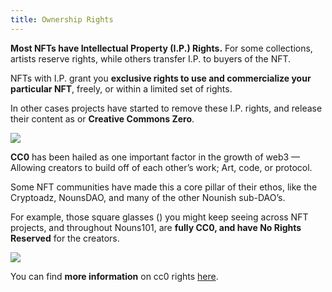 ```yaml
---
title: Ownership Rights
---
```


**Most NFTs have Intellectual Property (I.P.) Rights.** For some collections, artists reserve rights, while others transfer I.P. to buyers of the NFT.

NFTs with I.P. grant you **exclusive rights to use and commercialize your particular NFT**, freely, or within a limited set of rights.

In other cases projects have started to remove these I.P. rights, and release their content as <Nutshell children="CC0," glossaryEntry="content/glossary/cc0.mdx" /> or **Creative Commons Zero**.

![](/assets/cc0.png)

**CC0** has been hailed as one important factor in the growth of web3 — Allowing creators to build off of each other’s work; Art, code, or protocol.

Some NFT communities have made this a core pillar of their ethos, like the Cryptoadz, NounsDAO, and many of the other Nounish sub-DAO’s.

For example, those square glasses (<Nutshell children="Noggles" glossaryEntry="content/glossary/noggles.mdx" />) you might keep seeing across NFT projects, and throughout Nouns101, are **fully CC0, and have No Rights Reserved** for the creators.

![](/assets/lil-nouns-noggles-cc0.png)

You can find **more information** on cc0 rights [here](https://creativecommons.org/share-your-work/public-domain/cc0/ "CC0").
